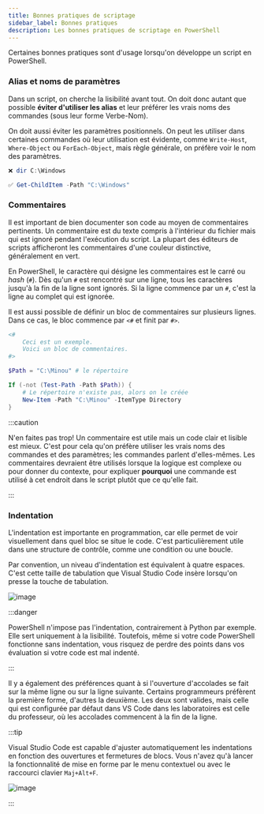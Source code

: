 ```yaml
---
title: Bonnes pratiques de scriptage
sidebar_label: Bonnes pratiques
description: Les bonnes pratiques de scriptage en PowerShell
---
```


Certaines bonnes pratiques sont d'usage lorsqu'on développe un script en PowerShell.

### Alias et noms de paramètres

Dans un script, on cherche la lisibilité avant tout. On doit donc autant que possible **éviter d'utiliser les alias** et leur préférer les vrais noms des commandes (sous leur forme Verbe-Nom).

On doit aussi éviter les paramètres positionnels. On peut les utiliser dans certaines commandes où leur utilisation est évidente, comme `Write-Host`, `Where-Object` ou `ForEach-Object`, mais règle générale, on préfère voir le nom des paramètres.

```powershell
❌ dir C:\Windows

✅ Get-ChildItem -Path "C:\Windows"
```

### Commentaires

Il est important de bien documenter son code au moyen de commentaires pertinents. Un commentaire est du texte compris à l'intérieur du fichier mais qui est ignoré pendant l'exécution du script. La plupart des éditeurs de scripts afficheront les commentaires d'une couleur distinctive, généralement en vert.

En PowerShell, le caractère qui désigne les commentaires est le carré ou *hash* (`#`). Dès qu'un `#` est rencontré sur une ligne, tous les caractères jusqu'à la fin de la ligne sont ignorés. Si la ligne commence par un `#`, c'est la ligne au complet qui est ignorée.

Il est aussi possible de définir un bloc de commentaires sur plusieurs lignes. Dans ce cas, le bloc commence par `<#` et finit par `#>`.

```powershell
<#
    Ceci est un exemple. 
    Voici un bloc de commentaires.
#>

$Path = "C:\Minou" # le répertoire

If (-not (Test-Path -Path $Path)) {
    # Le répertoire n'existe pas, alors on le créée
    New-Item -Path "C:\Minou" -ItemType Directory
}
```

:::caution

N'en faites pas trop! Un commentaire est utile mais un code clair et lisible est mieux. C'est pour cela qu'on préfère utiliser les vrais noms des commandes et des paramètres; les commandes parlent d'elles-mêmes. Les commentaires devraient être utilisés lorsque la logique est complexe ou pour donner du contexte, pour expliquer **pourquoi** une commande est utilisé à cet endroit dans le script plutôt que ce qu'elle fait.

:::


### Indentation

L'indentation est importante en programmation, car elle permet de voir visuellement dans quel bloc se situe le code. C'est particulièrement utile dans une structure de contrôle, comme une condition ou une boucle.

Par convention, un niveau d'indentation est équivalent à quatre espaces. C'est cette taille de tabulation que Visual Studio Code insère lorsqu'on presse la touche de tabulation.

![image](r05_07a.png)

:::danger

PowerShell n'impose pas l'indentation, contrairement à Python par exemple. Elle sert uniquement à la lisibilité. Toutefois, même si votre code PowerShell fonctionne sans indentation, vous risquez de perdre des points dans vos évaluation si votre code est mal indenté.

:::

Il y a également des préférences quant à si l'ouverture d'accolades se fait sur la même ligne ou sur la ligne suivante. Certains programmeurs préfèrent la première forme, d'autres la deuxième. Les deux sont valides, mais celle qui est configurée par défaut dans VS Code dans les laboratoires est celle du professeur, où les accolades commencent à la fin de la ligne.

:::tip

Visual Studio Code est capable d'ajuster automatiquement les indentations en fonction des ouvertures et fermetures de blocs. Vous n'avez qu'à lancer la fonctionnalité de mise en forme par le menu contextuel ou avec le raccourci clavier `Maj+Alt+F`.

![image](r05_07b.png)

:::